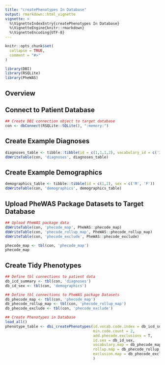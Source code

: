 ```yaml
---
title: "createPhenotypes In Database"
output: rmarkdown::html_vignette
vignette: >
  %\VignetteIndexEntry{createPhenotypes In Database}
  %\VignetteEngine{knitr::rmarkdown}
  %\VignetteEncoding{UTF-8}
---
```


```r
knitr::opts_chunk$set(
  collapse = TRUE,
  comment = "#>"
)
```

```r
library(DBI)
library(RSQLite)
library(PheWAS)
```

## Overview

## Connect to Patient Database
```r
## Create DBI connection object to target database
con <- dbConnect(RSQLite::SQLite(), ":memory:")
```

## Create Example Diagnoses

```r
diagnoses_table <- tibble::tibble(id = c(1,1,1,2), vacabulary_id = c('ICD9CM'), code = c('410', '410.1', '414.0', '250.02'), count =c(2,1,6,13))
dbWriteTable(con, 'diagnoses', diagnoses_table)
```

## Create Example Demographics

```r
demographics_table <- tibble::tibble(id = c(1,2), sex = c('M', 'F')) 
dbWriteTable(con, 'demographics', demographics_table)
```

## Upload PheWAS Package Datasets to Target Database
```r
## Upload PheWAS package data
dbWriteTable(con, 'phecode_map', PheWAS::phecode_map)
dbWriteTable(con, 'phecode_rollup_map', PheWAS::phecode_rollup_map)
dbWriteTable(con, 'phecode_exclude', PheWAS::phecode_exclude)
```

```r
phecode_map <- tbl(con, 'phecode_map')
phecode_map
```

## Create Tidy Phenotypes

```r
## Define tbl connections to patient data
db_icd_summary <- tbl(con, 'diagnoses')
db_id_sex <- tbl(con, 'demographics')

## Define tbl connections to PheWAS package Datasets
db_phecode_map <- tbl(con, 'phecode_map')
db_phecode_rollup_map <- tbl(con, 'phecode_rollup_map')
db_phecode_exclude <- tbl(con, 'phecode_exclude')

## Create Phenotypes in Database
load_all()
phenotype_table <- dbi_createPhenotypes(id.vocab.code.index = db_icd_summary, 
                                        min.code.count = 2, 
                                        add.phecode.exclusions = T, 
                                        id.sex = db_id_sex, 
                                        vocabulary.map = db_phecode_map, 
                                        rollup.map = db_phecode_rollup_map, 
                                        exclusion.map = db_phecode_exclude
                                        )
```

